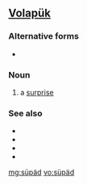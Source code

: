 ==[[Volapük]]==

===Alternative forms===
* {{l|vo|suypayd}}

===Noun===
{{infl|vo|noun}}

# a [[surprise]]

===See also===
* {{l|vo|benosuypot}}
* {{l|vo|benosüpot}}
* {{l|vo|suypaydoyn}}
* {{l|vo|süpädön}}

[[mg:süpäd]]
[[vo:süpäd]]